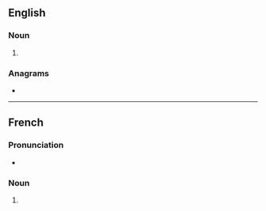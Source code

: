 {{also|BACS}}
==English==

===Noun===
{{head|en|noun form}}

# {{plural of|bac|lang=en}}

===Anagrams===
* {{anagrams|en|a=abcs|ABCS|ABCs|B. A. Sc.|B.A.Sc.|BASc|SABC|SCBA|cabs|scab}}

----

==French==

===Pronunciation===
* {{rhymes|ak|lang=fr}}

===Noun===
{{head|fr|noun plural form|g=m}}

# {{plural of|bac|lang=fr}}
